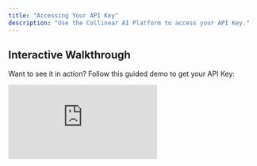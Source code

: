 ```yaml
---
title: "Accessing Your API Key"
description: "Use the Collinear AI Platform to access your API Key."
---
```


## Interactive Walkthrough

Want to see it in action? Follow this guided demo to get your API Key:

<div style={{position: 'relative', paddingBottom: 'calc(56.67989417989418% + 41px)', height: 0, width: '100%'}}>
    <iframe
        src="https://demo.arcade.software/rqDDAVn2UUKncscikf89?embed&embed_mobile=tab&embed_desktop=inline&show_copy_link=true"
        title="Getting your API Key"
        frameBorder="0"
        loading="lazy"
        allowFullScreen
        allow="clipboard-write"
        style={{position: 'absolute', top: 0, left: 0, width: '100%', height: '100%', colorScheme: 'light'}}
    />
---

## API Key

Once you've created your space, you can access your API Key from the dashboard.

-   **Copy button**: Click to copy the API Key to your clipboard.
-   **View button**: Click to view the API Key.
